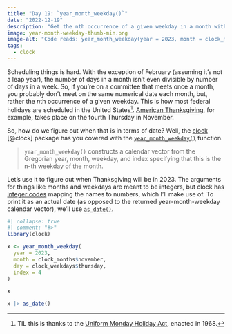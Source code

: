 ```yaml
---
title: "Day 19: `year_month_weekday()`"
date: "2022-12-19"
description: "Get the nth occurrence of a given weekday in a month with clock's `year_month_weekday()` function."
image: year-month-weekday-thumb-min.png
image-alt: "Code reads: year_month_weekday(year = 2023, month = clock_months$november, day = clock_weekdays$thursday, index = 4). Next to it is a calendar for November with the fourth Thursday circled."
tags: 
  - clock
---
```


Scheduling things is hard. With the exception of February (assuming it's not a leap year), the number of days in a month isn't even divisible by number of days in a week. So, if you're on a committee that meets once a month, you probably don't meet on the same numerical date each month, but, rather the *n*th occurrence of a given weekday. This is how most federal holidays are scheduled in the United States[^1]. [American Thanksgiving](https://en.wikipedia.org/wiki/Thanksgiving_(United_States)), for example, takes place on the fourth Thursday in November.

So, how do we figure out when that is in terms of date? Well, the [clock](https://clock.r-lib.org/index.html) [@clock] package has you covered with the [`year_month_weekday()`](https://clock.r-lib.org/reference/year_month_weekday.html) function.

> `year_month_weekday()` constructs a calendar vector from the Gregorian year, month, weekday, and index specifying that this is the n-th weekday of the month.

Let's use it to figure out when Thanksgiving will be in 2023. The arguments for things like months and weekdays are meant to be integers, but clock has [integer codes](https://clock.r-lib.org/reference/clock-codes.html) mapping the names to numbers, which I'll make use of. To print it as an actual date (as opposed to the returned year-month-weekday calendar vector), we'll use [`as_date()`](https://clock.r-lib.org/reference/as_date.html).

```r
#| collapse: true
#| comment: "#>"
library(clock)

x <- year_month_weekday(
  year = 2023, 
  month = clock_months$november, 
  day = clock_weekdays$thursday,
  index = 4
)

x

x |> as_date()
```

[^1]: TIL this is thanks to the [Uniform Monday Holiday Act](https://en.wikipedia.org/wiki/Uniform_Monday_Holiday_Act), enacted in 1968.
